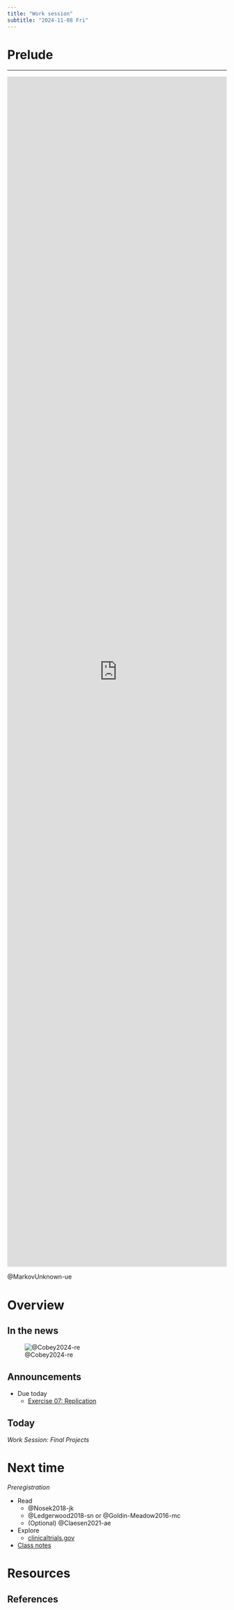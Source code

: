 ```yaml
---
title: "Work session"
subtitle: "2024-11-08 Fri"
---
```


# Prelude

---

<iframe title="vimeo-player" src="https://player.vimeo.com/video/1020673533?h=90dbce6066" width="100%" height="70%" frameborder="0"    allowfullscreen></iframe>

@MarkovUnknown-ue

# Overview

## In the news

![@Cobey2024-re](https://penn-state-open-science.github.io/include/img/journal.pbio.3002870.g001.PNG)

## Announcements

- [Due today]{.orange_due}
    - [Exercise 07: Replication](../exercises/ex07-replication.qmd)

## Today

*Work Session: Final Projects*

# Next time

*Preregistration*

- Read
    - @Nosek2018-jk
    - @Ledgerwood2018-sn or @Goldin-Meadow2016-mc
    - (Optional) @Claesen2021-ae
- Explore
    - [clinicaltrials.gov](https://clinicaltrials.gov/)
- [Class notes](wk12-2024-11-11-prereg.qmd)

# Resources

## References
